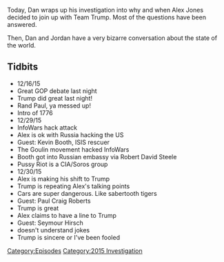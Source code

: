 {{DEFAULTSORT:
    #_EPISODE_0088:The 2015 Investigation Ends
}}{{Episode
    | title             = The 2015 Investigation Ends
    | caption           = [https://knowledgefight.libsyn.com/knowledge-fight-the-2015-investigation-ends Listen to this episode on Libsyn]
    | episodeNumber     = 88
    | length            = 02:14:47
    | airDate           = October 2, 2017
    | coverageStartDate = December 16, 2015
    | coverageEndDate   = December 30, 2015
    | episodeType       = [[:Category:2015 Investigation|2015 Investigation]]
    | appearance        = [[Rand Paul]], [[Kevin Booth]], [[Robert David Steele]], [[Pussy Riot]], [[George Soros]], [[Paul Craig Roberts]], [[Seymour Hirsch]]
    | oocDrop           = Hitler and Stalin, Complete Studs
    | previousEpisode   = [[87: Mark Richards Revisited]]
    | nextEpisode       = [[89: December 31, 2015]]
}}

{{Stub}}

Today, Dan wraps up his investigation into why and when Alex Jones decided to join up with Team Trump. Most of the questions have been answered.

Then, Dan and Jordan have a very bizarre conversation about the state of the world.

==Tidbits==

*12/16/15
*Great GOP debate last night
*Trump did great last night!
*Rand Paul, ya messed up!
*Intro of 1776
*12/29/15
*InfoWars hack attack
*Alex is ok with Russia hacking the US
*Guest: Kevin Booth, ISIS rescuer
*The Goulin movement hacked InfoWars
*Booth got into Russian embassy via Robert David Steele
*Pussy Riot is a CIA/Soros group
*12/30/15
*Alex is making his shift to Trump
*Trump is repeating Alex's talking points
*Cars are super dangerous. Like sabertooth tigers
*Guest: Paul Craig Roberts
*Trump is great
*Alex claims to have a line to Trump
*Guest: Seymour Hirsch
*doesn't understand jokes
*Trump is sincere or I've been fooled

[[Category:Episodes]]
[[Category:2015 Investigation]]
